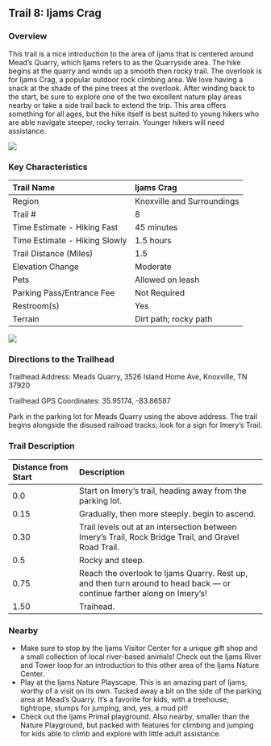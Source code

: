 ## Trail 8: Ijams Crag

### Overview

This trail is a nice introduction to the area of Ijams that is centered around Mead's Quarry, which Ijams refers to as the Quarryside area. The hike begins at the quarry and winds up a smooth then rocky trail. The overlook is for Ijams Crag, a popular outdoor rock climbing area. We love having a snack at the shade of the pine trees at the overlook. After winding back to the start, be sure to explore one of the two excellent nature play areas nearby or take a side trail back to extend the trip. This area offers something for all ages, but the hike itself is best suited to young hikers who are able navigate steeper, rocky terrain. Younger hikers will need assistance.

![](img/trail-08-figure-01.jpg)

### Key Characteristics

| Trail Name                    | Ijams Crag                 |
|:------------------------------|:---------------------------|
| Region                        | Knoxville and Surroundings |
| Trail \#                      | 8                          |
| Time Estimate - Hiking Fast   | 45 minutes                 |
| Time Estimate - Hiking Slowly | 1.5 hours                  |
| Trail Distance (Miles)        | 1.5                        |
| Elevation Change              | Moderate                   |
| Pets                          | Allowed on leash           |
| Parking Pass/Entrance Fee     | Not Required               |
| Restroom(s)                   | Yes                        |
| Terrain                       | Dirt path; rocky path      |

![](maps/trail-08-map.jpeg)

### Directions to the Trailhead

Trailhead Address: Meads Quarry, 3526 Island Home Ave, Knoxville, TN 37920

Trailhead GPS Coordinates: 35.95174, -83.86587

Park in the parking lot for Meads Quarry using the above address. The trail begins alongside the disused railroad tracks; look for a sign for Imery's Trail.

### Trail Description

| Distance from Start | Description                                                                                                              |
|:------------|:-----------------------------------|
| 0.0                 | Start on Imery's trail, heading away from the parking lot.                                                               |
| 0.15                | Gradually, then more steeply. begin to ascend.                                                                           |
| 0.30                | Trail levels out at an intersection between Imery's Trail, Rock Bridge Trail, and Gravel Road Trail.                     |
| 0.5                 | Rocky and steep.                                                                                                         |
| 0.75                | Reach the overlook to Ijams Quarry. Rest up, and then turn around to head back --- or continue farther along on Imery's! |
| 1.50                | Traihead.                                                                                                                |

### Nearby

-   Make sure to stop by the Ijams Visitor Center for a unique gift shop and a small collection of local river-based animals! Check out the Ijams River and Tower loop for an introduction to this other area of the Ijams Nature Center.
-   Play at the Ijams Nature Playscape. This is an amazing part of Ijams, worthy of a visit on its own. Tucked away a bit on the side of the parking area at Mead's Quarry. It's a favorite for kids, with a treehouse, tightrope, stumps for jumping, and, yes, a mud pit!
-   Check out the Ijams Primal playground. Also nearby, smaller than the Nature Playground, but packed with features for climbing and jumping for kids able to climb and explore with little adult assistance.
